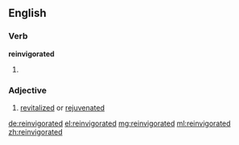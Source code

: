 ==English==

===Verb===
'''reinvigorated'''

# {{past of|reinvigorate}}

===Adjective===
{{en-adj}}

# [[revitalized]] or [[rejuvenated]]

[[de:reinvigorated]]
[[el:reinvigorated]]
[[mg:reinvigorated]]
[[ml:reinvigorated]]
[[zh:reinvigorated]]